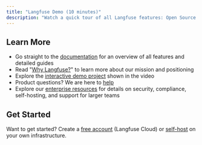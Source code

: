 ```yaml
---
title: "Langfuse Demo (10 minutes)"
description: "Watch a quick tour of all Langfuse features: Open Source LLM Observability, Evaluation, Prompt Management, and more."
---
```



<div className="max-w-7xl pt-10 mx-auto">
<WatchDemoPage />

## Learn More

- Go straight to the [documentation](/docs) for an overview of all features and detailed guides
- Read "[Why Langfuse?](/why)" to learn more about our mission and positioning
- Explore the [interactive demo project](/demo) shown in the video
- Product questions? We are here to [help](/support)
- Explore our [enterprise resources](/enterprise) for details on security, compliance, self-hosting, and support for larger teams

## Get Started

Want to get started? Create a [free account](https://cloud.langfuse.com) (Langfuse Cloud) or [self-host](/self-hosting) on your own infrastructure.

</div>
